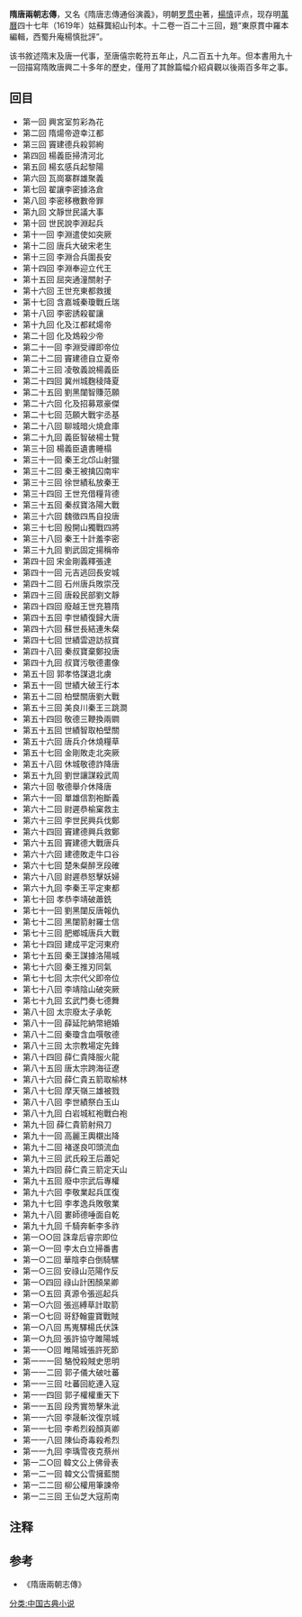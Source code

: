 '''隋唐兩朝志傳'''，又名《隋唐志傳通俗演義》，明朝[[罗贯中|罗贯中]]著，[[楊慎|楊慎]]评点，现存明[[萬曆|萬曆]]四十七年（1619年）姑蘇龔紹山刊本。十二卷一百二十三回，題“東原貫中羅本編輯，西蜀升庵楊慎批評”。

该书敘述隋末及唐一代事，至唐僖宗乾符五年止，凡二百五十九年。但本書用九十一回描寫隋敗唐興二十多年的歷史，僅用了其餘篇幅介紹貞觀以後兩百多年之事。
{{wikisource|隋唐兩朝志傳}}

==回目==
*第一回    	興宮室剪彩為花
*第二回    	隋煬帝遊幸江都
*第三回    	竇建德兵殺郭絢
*第四回    	楊義臣掃清河北
*第五回    	楊玄感兵起黎陽
*第六回    	瓦崗寨群雄聚義
*第七回    	翟讓李密據洛倉
*第八回    	李密移檄數帝罪
*第九回    	文靜世民議大事
*第十回    	世民說李淵起兵
*第十一回    	李淵遣使如突厥
*第十二回    	唐兵大破宋老生
*第十三回    	李淵合兵圍長安
*第十四回    	李淵奉迎立代王
*第十五回    	屈突通潼關射子
*第十六回    	王世充東都救援
*第十七回    	含嘉城秦瓊戰丘瑞
*第十八回    	李密誘殺翟讓
*第十九回    	化及江都弒煬帝
*第二十回    	化及鴆殺少帝
*第二十一回    	李淵受禪即帝位
*第二十二回    	竇建德自立夏帝
*第二十三回    	凌敬義說楊義臣
*第二十四回    	冀州城麴稜降夏
*第二十五回    	劉黑闥智賺范願
*第二十六回    	化及招募眾豪傑
*第二十七回    	范願大戰宇丞基
*第二十八回    	聊城暗火燒倉庫
*第二十九回    	義臣智破楊士覽
*第三十回    	楊義臣遺書睡榻
*第三十一回    	秦王北邙山射獵
*第三十二回    	秦王被擒囚南牢
*第三十三回    	徐世績私放秦王
*第三十四回    	王世充借糧背德
*第三十五回    	秦叔寶洛陽大戰
*第三十六回    	魏徵四馬自投唐
*第三十七回    	殷開山獨戰四將
*第三十八回    	秦王十計羞李密
*第三十九回    	劉武固定揚稱帝
*第四十回    	宋金剛義釋張達
*第四十一回    	元吉逃回長安城
*第四十二回    	石州唐兵敗崇茂
*第四十三回    	唐殺民部劉文靜
*第四十四回    	廢越王世充篡隋
*第四十五回    	李世績復歸大唐
*第四十六回    	蘇世長結連朱粲
*第四十七回    	世績雲遊訪叔寶
*第四十八回    	秦叔寶棄鄭投唐
*第四十九回    	叔寶污敬德畫像
*第五十回    	郭孝恪謀退北虜
*第五十一回    	世績大破王行本
*第五十二回    	柏壁關唐劉大戰
*第五十三回    	美良川秦王三跳澗
*第五十四回    	敬德三鞭換兩鐧
*第五十五回    	世績智取柏壁關
*第五十六回    	唐兵介休燒糧草
*第五十七回    	金剛敗走北突厥
*第五十八回    	休城敬德詐降唐
*第五十九回    	劉世讓謀殺武周
*第六十回    	敬德舉介休降唐
*第六十一回    	單雄信割袍斷義
*第六十二回    	尉遲恭榆窠救主
*第六十三回    	李世民興兵伐鄭
*第六十四回    	竇建德興兵救鄭
*第六十五回    	竇建德大戰唐兵
*第六十六回    	建德敗走牛口谷
*第六十七回    	楚朱粲醉烹段確
*第六十八回    	尉遲恭怒擊妖婦
*第六十九回    	李秦王平定東都
*第七十回    	孝恭李靖破蕭銑
*第七十一回    	劉黑闥反唐報仇
*第七十二回    	黑闥箭射羅士信
*第七十三回    	肥鄉城唐兵大戰
*第七十四回    	建成平定河東府
*第七十五回    	秦王謀據洛陽城
*第七十六回    	秦王推刃同氣
*第七十七回    	太宗代父即帝位
*第七十八回    	李靖陰山破突厥
*第七十九回    	玄武門奏七德舞
*第八十回    	太宗廢太子承乾
*第八十一回    	薛延陀納幣絕婚
*第八十二回    	秦瓊含血噀敬德
*第八十三回    	太宗教場定先鋒
*第八十四回    	薛仁貴降服火龍
*第八十五回    	唐太宗跨海征遼
*第八十六回    	薛仁貴五箭取榆林
*第八十七回    	摩天嶺三雄被戮
*第八十八回    	李世績祭白玉山
*第八十九回    	白岩城紅袍戰白袍
*第九十回    	薛仁貴箭射飛刀
*第九十一回    	高麗王輿櫬出降
*第九十二回    	褚遂良叩頭流血
*第九十三回    	武氏殺王后蕭妃
*第九十四回    	薛仁貴三箭定天山
*第九十五回    	廢中宗武后專權
*第九十六回    	李敬業起兵匡復
*第九十七回    	李孝逸兵敗敬業
*第九十八回    	婁師德唾面自乾
*第九十九回    	千騎奔斬李多祚
*第一○○回    	誅韋后睿宗即位
*第一○一回    	李太白立掃番書
*第一○二回    	華陰李白倒騎騾
*第一○三回    	安祿山范陽作反
*第一○四回    	祿山計困顏杲卿
*第一○五回    	真源令張巡起兵
*第一○六回    	張巡縛草計取箭
*第一○七回    	哥舒翰靈寶戰賊
*第一○八回    	馬嵬驛楊氏伏誅
*第一○九回    	張許協守雎陽城
*第一一○回    	睢陽城張許死節
*第一一一回    	駱悅殺賊史思明
*第一一二回    	郭子儀大破吐蕃
*第一一三回    	吐蕃回紇連入寇
*第一一四回    	郭子權權重天下
*第一一五回    	段秀實笏擊朱泚
*第一一六回    	李晟斬汶復京城
*第一一七回    	李希烈殺顏真卿
*第一一八回    	陳仙奇毒殺希烈
*第一一九回    	李瑀雪夜克蔡州
*第一二○回    	韓文公上佛骨表
*第一二一回    	韓文公雪擁藍關
*第一二二回    	柳公權用筆諫帝
*第一二三回    	王仙芝大寇荊南

==注释==
{{reflist}}

==参考==
* 《隋唐兩朝志傳》

[[分类:中国古典小说|分类:中国古典小说]]